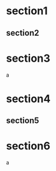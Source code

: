 = section1 =
{{include document="x1.wiki" /}}
== section2 ==
{{include document="x1.wiki" /}}
= section3 =
a
{{include document="x1.wiki" /}}
= section4 =
{{include document="x2.wiki" /}}
== section5 ==
{{include document="x2.wiki" /}}
= section6 =
a
{{include document="x2.wiki" /}}
